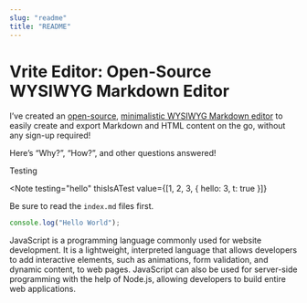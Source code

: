 ```yaml
---
slug: "readme"
title: "README"
---
```



# Vrite Editor: Open-Source WYSIWYG Markdown Editor

I’ve created an [open-source](https://github.com/vriteio/vrite), [minimalistic WYSIWYG Markdown editor](https://editor.vrite.io/) to easily create and export Markdown and HTML content on the go, without any sign-up required!

Here’s “Why?”, “How?”, and other questions answered!

Testing

<Note
  testing="hello"
  thisIsATest
  value={[1, 2, 3, { hello: 3, t: true }]}
>
  Be sure to read the `index.md` files first.
</Note>

```javascript title=""test.js"" npm2yarn
console.log("Hello World");

```

<SelfClosedComponent/>

JavaScript is a programming language commonly used for website development. It is a lightweight, interpreted language that allows developers to add interactive elements, such as animations, form validation, and dynamic content, to web pages. JavaScript can also be used for server-side programming with the help of Node.js, allowing developers to build entire web applications.